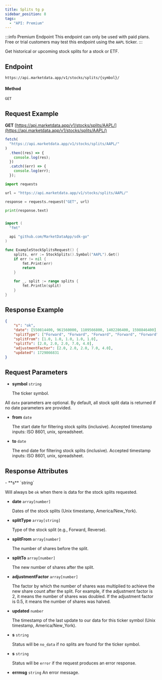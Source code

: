```yaml
---
title: Splits tg p
sidebar_position: 8
tags:
  - "API: Premium"
---
```


:::info Premium Endpoint
This endpoint can only be used with paid plans. Free or trial customers may test this endpoint using the `AAPL` ticker.
:::

Get historical or upcoming stock splits for a stock or ETF.


## Endpoint
```
https://api.marketdata.app/v1/stocks/splits/{symbol}/
```
#### Method
```
GET
```
## Request Example

<Tabs>
<TabItem value="HTTP" label="HTTP" default>

**GET** [https://api.marketdata.app/v1/stocks/splits/AAPL/](https://api.marketdata.app/v1/stocks/splits/AAPL/)

</TabItem>
<TabItem value="NodeJS" label="NodeJS">

```js title="app.js"
fetch(
  "https://api.marketdata.app/v1/stocks/splits/AAPL/"
)
  .then((res) => {
    console.log(res);
  })
  .catch((err) => {
    console.log(err);
  });

```

</TabItem>
<TabItem value="Python" label="Python">

```python title="app.py"
import requests

url = "https://api.marketdata.app/v1/stocks/splits/AAPL/"

response = requests.request("GET", url)

print(response.text)
```
</TabItem>
<TabItem value="Go" label="Go">

```go title="stockSplits.go"

import (
  "fmt"

  api "github.com/MarketDataApp/sdk-go"
)

func ExampleStockSplitsRequest() {
	splits, err := StockSplits().Symbol("AAPL").Get()
	if err != nil {
		fmt.Print(err)
		return
	}

	for _, split := range splits {
		fmt.Println(split)
	}
}

```
</TabItem>
</Tabs>

## Response Example

```json
{
    "s": "ok",
    "date": [550814400, 961560000, 1109566800, 1402286400, 1598846400],
    "splitType": ["Forward", "Forward", "Forward", "Forward", "Forward"],
    "splitFrom": [1.0, 1.0, 1.0, 1.0, 1.0],
    "splitTo": [2.0, 2.0, 2.0, 7.0, 4.0],
    "adjustmentFactor": [2.0, 2.0, 2.0, 7.0, 4.0],
    "updated": 1729866831
}
```

## Request Parameters

<Tabs>
<TabItem value="required" label="Required" default>

- **symbol** `string`

  The ticker symbol.

</TabItem>
<TabItem value="date" label="Dates">

All `date` parameters are optional. By default, all stock split data is returned if no date parameters are provided.

- **from** `date`

  The start date for filtering stock splits (inclusive). Accepted timestamp inputs: ISO 8601, unix, spreadsheet.

- **to** `date`

  The end date for filtering stock splits (inclusive). Accepted timestamp inputs: ISO 8601, unix, spreadsheet.

</TabItem>
</Tabs>

## Response Attributes

<Tabs>
<TabItem value="Success" label="Success" default>
- **s** `string`

  Will always be `ok` when there is data for the stock splits requested.

- **date** `array[number]`

  Dates of the stock splits (Unix timestamp, America/New_York).

- **splitType** `array[string]`

  Type of the stock split (e.g., Forward, Reverse).

- **splitFrom** `array[number]`

  The number of shares before the split.

- **splitTo** `array[number]`

  The new number of shares after the split.

- **adjustmentFactor** `array[number]`

  The factor by which the number of shares was multiplied to achieve the new share count after the split. For example, if the adjustment factor is 2, it means the number of shares was doubled. If the adjustment factor is 0.5, it means the number of shares was halved.

- **updated** `number`

  The timestamp of the last update to our data for this ticker symbol (Unix timestamp, America/New_York).

</TabItem>
<TabItem value="NoData" label="No Data">

- **s** `string`

  Status will be `no_data` if no splits are found for the ticker symbol.

</TabItem>
<TabItem value="Error" label="Error">

- **s** `string`

  Status will be `error` if the request produces an error response.

- **errmsg** `string`
  An error message.

</TabItem>
</Tabs>
